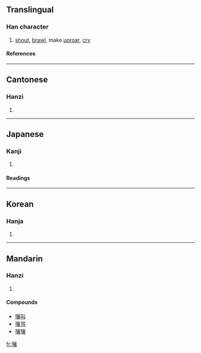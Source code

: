 ==Translingual==
===Han character===
{{Han char|rn=30|rad=口|as=17|sn=20|four=6003<sub>2</sub>|canj=口卜口女 (RYRV)}}
# [[shout]], [[brawl]], make [[uproar]], [[cry]]
====References====
{{Han ref|kx=0214.151|dkj=04600|dj=0437.060|hdz=10704.110|uh=56B7|ud=22199|bh=C457|bd=50263}}
----
==Cantonese==
===Hanzi===
{{yue-hanzi|jyut=|y=yeung5}}
# {{defn|Cantonese}}
----
==Japanese==
===Kanji===
{{ja-kanji|grade=|rs=口17}}
# {{defn|Japanese}} 
====Readings====
{{ja-readings|on=[[じゃう]] (jau)|kun=[[わめく]] (wameku), [[どなる]] (donaru)}}
----
==Korean==
===Hanja===
{{ko-hanja|hangeul=[[양]]|rv=yang|mr=yang}}
# {{defn|Korean}}
----
==Mandarin==
===Hanzi===
{{cmn-hanzi|pin=[[rāng]] ([[rang1]]), [[rǎng]] ([[rang3]])|wg=jang<sup>1</sup>, jang<sup>3</sup>}}
# {{defn|Mandarin}}

====Compounds====
*[[嚷叫]]
*[[嚷骂]]
*[[嚷嚷]]

[[fr:嚷]]